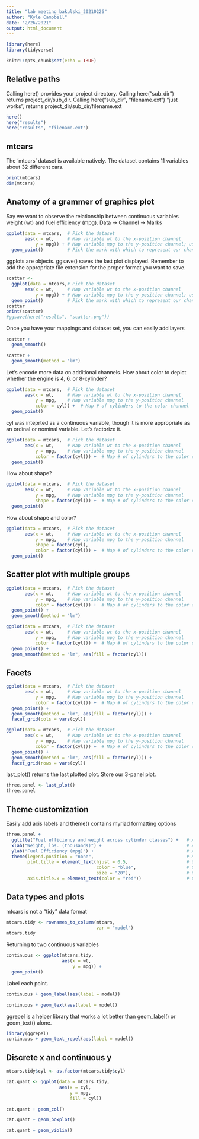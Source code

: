 ```yaml
---
title: "lab_meeting_bakulski_20210226"
author: "Kyle Campbell"
date: "2/26/2021"
output: html_document
---
```


```r
library(here)
library(tidyverse)

knitr::opts_chunk$set(echo = TRUE)
```

## Relative paths
Calling here() provides your project directory. Calling here("sub_dir") returns project_dir/sub_dir. Calling here("sub_dir", "filename.ext") "just works", returns project_dir/sub_dir/filename.ext
```r
here()
here("results")
here("results", "filename.ext")
```

## mtcars
The 'mtcars' dataset is available natively. The dataset contains 11 variables about 32 different cars.

```r
print(mtcars)
dim(mtcars)
```

## Anatomy of a grammer of graphics plot
Say we want to observe the relationship between continuous variables weight (wt) and fuel efficiency (mpg). Data -> Channel -> Marks
```r
ggplot(data = mtcars,  # Pick the dataset
       aes(x = wt,     # Map variable wt to the x-position channel
           y = mpg)) + # Map variable mpg to the y-position channel; use + to add a layer
  geom_point()         # Pick the mark with which to represent our channels
```

ggplots are objects. ggsave() saves the last plot displayed. Remember to add the appropriate file extension for the proper format you want to save.
```r
scatter <-
  ggplot(data = mtcars,# Pick the dataset
       aes(x = wt,     # Map variable wt to the x-position channel
           y = mpg)) + # Map variable mpg to the y-position channel; use + to add a layer
  geom_point()         # Pick the mark with which to represent our channels
scatter
print(scatter)
#ggsave(here("results", "scatter.png"))
```

Once you have your mappings and dataset set, you can easily add layers
```r
scatter +
  geom_smooth()
```
```r
scatter +
  geom_smooth(method = "lm")
```

Let's encode more data on additional channels. How about color to depict whether the engine is 4, 6, or 8-cylinder?
```r
ggplot(data = mtcars,  # Pick the dataset
       aes(x = wt,     # Map variable wt to the x-position channel
           y = mpg,    # Map variable mpg to the y-position channel
           color = cyl)) +  # Map # of cylinders to the color channel
  geom_point()
```

cyl was inteprted as a continuous variable, though it is more appropriate as an ordinal or nominal variable. Let's factorize it.
```r
ggplot(data = mtcars,  # Pick the dataset
       aes(x = wt,     # Map variable wt to the x-position channel
           y = mpg,    # Map variable mpg to the y-position channel
           color = factor(cyl))) +  # Map # of cylinders to the color channel
  geom_point()
```

How about shape?
```r
ggplot(data = mtcars,  # Pick the dataset
       aes(x = wt,     # Map variable wt to the x-position channel
           y = mpg,    # Map variable mpg to the y-position channel
           shape = factor(cyl))) +  # Map # of cylinders to the color channel
  geom_point()
```

How about shape and color?
```r
ggplot(data = mtcars,  # Pick the dataset
       aes(x = wt,     # Map variable wt to the x-position channel
           y = mpg,    # Map variable mpg to the y-position channel
           shape = factor(cyl),
           color = factor(cyl))) +  # Map # of cylinders to the color channel
  geom_point()
```

## Scatter plot with multiple groups
```r
ggplot(data = mtcars,  # Pick the dataset
       aes(x = wt,     # Map variable wt to the x-position channel
           y = mpg,    # Map variable mpg to the y-position channel
           color = factor(cyl))) +  # Map # of cylinders to the color channel
  geom_point() +
  geom_smooth(method = "lm")
```
```r
ggplot(data = mtcars,  # Pick the dataset
       aes(x = wt,     # Map variable wt to the x-position channel
           y = mpg,    # Map variable mpg to the y-position channel
           color = factor(cyl))) +  # Map # of cylinders to the color channel
  geom_point() +
  geom_smooth(method = "lm", aes(fill = factor(cyl)))
```

## Facets

```r
ggplot(data = mtcars,  # Pick the dataset
       aes(x = wt,     # Map variable wt to the x-position channel
           y = mpg,    # Map variable mpg to the y-position channel
           color = factor(cyl))) +  # Map # of cylinders to the color channel
  geom_point() +
  geom_smooth(method = "lm", aes(fill = factor(cyl))) +
  facet_grid(cols = vars(cyl))
```

```r
ggplot(data = mtcars,  # Pick the dataset
       aes(x = wt,     # Map variable wt to the x-position channel
           y = mpg,    # Map variable mpg to the y-position channel
           color = factor(cyl))) +  # Map # of cylinders to the color channel
  geom_point() +
  geom_smooth(method = "lm", aes(fill = factor(cyl))) +
  facet_grid(rows = vars(cyl))
```

last_plot() returns the last plotted plot. Store our 3-panel plot.
```r
three.panel <- last_plot()
three.panel
```

## Theme customization

Easily add axis labels and theme() contains myriad formatting options
```r
three.panel +
  ggtitle("Fuel efficiency and weight across cylinder classes") +   # Add plot title
  xlab("Weight, lbs. (thousands)") +                                # Add x-axis label
  ylab("Fuel Efficiency (mpg)") +                                   # Add y-axis label
  theme(legend.position = "none",                                   # Remove legend
        plot.title = element_text(hjust = 0.5,                      # Center plot title
                                  color = "blue",                   # Change color
                                  size = "20"),                     # Change title font size
        axis.title.x = element_text(color = "red"))                 # Change x-axis label color
```

## Data types and plots

mtcars is not a "tidy" data format
```r
mtcars.tidy <- rownames_to_column(mtcars,
                                  var = "model")
mtcars.tidy
```

Returning to two continuous variables
```r
continuous <- ggplot(mtcars.tidy,
                     aes(x = wt,
                         y = mpg)) +
  geom_point()
```

Label each point.
```r
continuous + geom_label(aes(label = model))
```

```r
continuous + geom_text(aes(label = model))
```


ggrepel is a helper library that works a lot better than geom_label() or geom_text() alone.
```r
library(ggrepel)
continuous + geom_text_repel(aes(label = model))
```

## Discrete x and continuous y

```r
mtcars.tidy$cyl <- as.factor(mtcars.tidy$cyl)
```

```r
cat.quant <- ggplot(data = mtcars.tidy,
                    aes(x = cyl,
                        y = mpg,
                        fill = cyl))
```

```r
cat.quant + geom_col()
```

```r
cat.quant + geom_boxplot()
```

```r
cat.quant + geom_violin()
```